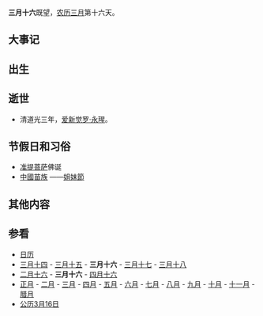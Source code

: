 {{Lunar03Calendar}}
'''三月十六'''既望，[[农历|农历]][[三月_(农历)|三月]]第十六天。

== 大事记 ==

== 出生 ==

== 逝世 ==
*清道光三年，[[爱新觉罗·永瑆|爱新觉罗·永瑆]]。
== 节假日和习俗 ==
*[[准提菩萨|准提菩萨]]佛诞
* [[中國|中國]][[苗族|苗族]] ——[[姐妹節|姐妹節]]

== 其他内容 ==

== 参看 ==
*[[历史上的今天|日历]]
*[[三月十四|三月十四]] - [[三月十五|三月十五]] - '''三月十六''' - [[三月十七|三月十七]] - [[三月十八|三月十八]] 
*[[二月十六|二月十六]] - '''三月十六''' - [[四月十六|四月十六]]
*[[正月|正月]] - [[二月_(农历)|二月]] - [[三月_(农历)|三月]] - [[四月_(农历)|四月]] - [[五月_(农历)|五月]] - [[六月_(农历)|六月]] - [[七月_(农历)|七月]] - [[八月_(农历)|八月]] - [[九月_(农历)|九月]] - [[十月_(农历)|十月]] - [[十一月_(农历)|十一月]] - [[腊月|腊月]]
*[[公历|公历]][[3月16日|3月16日]]